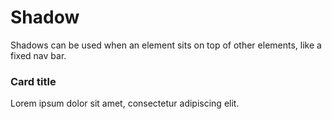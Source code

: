 
<Meta title="Docs/Tokens/Shadow" />

# Shadow

Shadows can be used when an element sits on top of other elements, like a fixed nav bar.

<Source code={code} language='css' />

<diamond-wrap size="xs">
  <diamond-card shadow radius border>
    <h3>Card title</h3>
    <p>
      Lorem ipsum dolor sit amet, consectetur adipiscing elit.
    </p>
  </diamond-card>
</diamond-wrap>
